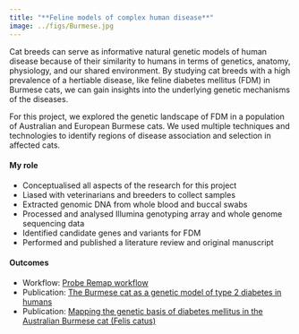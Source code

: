 ```yaml
---
title: "**Feline models of complex human disease**"
image: ../figs/Burmese.jpg
---
```


Cat breeds can serve as informative natural genetic models of human disease because of their similarity to humans in terms of genetics, anatomy, physiology, and our shared environment. By studying cat breeds with a high prevalence of a hertiable disease, like feline diabetes mellitus (FDM) in Burmese cats, we can gain insights into the underlying genetic mechanisms of the diseases. 

For this project, we explored the genetic landscape of FDM in a population of Australian and European Burmese cats. We used multiple techniques and technologies to identify regions of disease association and selection in affected cats. 

#### My role

* Conceptualised all aspects of the research for this project 
* Liased with veterinarians and breeders to collect samples 
* Extracted genomic DNA from whole blood and buccal swabs
* Processed and analysed Illumina genotyping array and whole genome sequencing data 
* Identified candidate genes and variants for FDM 
* Performed and published a literature review and original manuscript 

#### Outcomes

* Workflow: [Probe Remap workflow](https://github.com/georgiesamaha/ProbeRemap)
* Publication: [The Burmese cat as a genetic model of type 2 diabetes in humans](https://onlinelibrary.wiley.com/doi/full/10.1111/age.12799)
* Publication: [Mapping the genetic basis of diabetes mellitus in the Australian Burmese cat (Felis catus)](https://www.nature.com/articles/s41598-020-76166-3)

